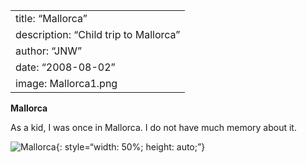 
---
title: "Mallorca"
description: "Child trip to Mallorca"
author: "JNW"
date: "2008-08-02"
image: Mallorca1.png
---

**Mallorca**

As a kid, I was once in Mallorca. I do not have much memory about it.

![Mallorca](Mallorca1.png){: style="width: 50%; height: auto;"}
